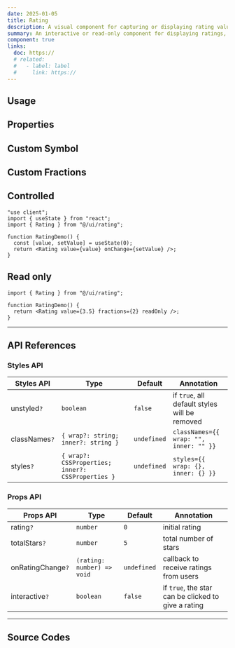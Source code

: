 ```yaml
---
date: 2025-01-05
title: Rating
description: A visual component for capturing or displaying rating values, usually represented by stars or other icons.
summary: An interactive or read-only component for displaying ratings, commonly using stars.
component: true
links:
  doc: https://
  # related:
  #   - label: label
  #     link: https://
---
```


## Usage

<RatingDemosUsage />

## Properties

<RatingDemosConfigurator />

## Custom Symbol

<RatingDemosCustomSymbol />

## Custom Fractions

<RatingDemosCustomFractions />

## Controlled

```tsx showLineNumbers
"use client";
import { useState } from "react";
import { Rating } from "@/ui/rating";

function RatingDemo() {
  const [value, setValue] = useState(0);
  return <Rating value={value} onChange={setValue} />;
}
```

## Read only

```tsx showLineNumbers
import { Rating } from "@/ui/rating";

function RatingDemo() {
  return <Rating value={3.5} fractions={2} readOnly />;
}
```

---

## API References

### Styles API

| Styles API    | Type                                              | Default     | Annotation                                    |
| ------------- | ------------------------------------------------- | ----------- | --------------------------------------------- |
| unstyled`?`   | `boolean`                                         | `false`     | if `true`, all default styles will be removed |
| classNames`?` | `{ wrap?: string; inner?: string }`               | `undefined` | `classNames={{ wrap: "", inner: "" }}`        |
| styles`?`     | `{ wrap?: CSSProperties; inner?: CSSProperties }` | `undefined` | `styles={{ wrap: {}, inner: {} }}`            |

### Props API

| Props API         | Type                       | Default     | Annotation                                          |
| ----------------- | -------------------------- | ----------- | --------------------------------------------------- |
| rating`?`         | `number`                   | `0`         | initial rating                                      |
| totalStars`?`     | `number`                   | `5`         | total number of stars                               |
| onRatingChange`?` | `(rating: number) => void` | `undefined` | callback to receive ratings from users              |
| interactive`?`    | `boolean`                  | `false`     | if `true`, the star can be clicked to give a rating |

---

## Source Codes

<SourceCodes name="rating" />
